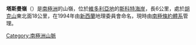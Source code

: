 {{coord|78|2|S|163|3|E|display=title}}

'''塔斯曼嶺'''（{{lang-en|Tasman Ridge}}）是[[南極洲|南極洲]]的山嶺，位於[[維多利亞地|維多利亞地]]的[[斯科特海岸|斯科特海岸]]，長6公里，處於[[胡克山|胡克山]]東北面18公里，在1994年由[[新西蘭|新西蘭]]地理委員會命名，現時由[[南極條約體系|南極條約體系]]管理。

{{DEFAULTSORT:Tasman Ridge}}
[[Category:南極洲山脈|Category:南極洲山脈]]


{{ScottCoast-geo-stub}}